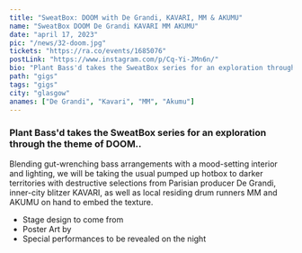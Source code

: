 ---
title: "SweatBox: DOOM with De Grandi, KAVARI, MM & AKUMU"
name: "SweatBox DOOM De Grandi KAVARI MM AKUMU"
date: "april 17, 2023"
pic: "/news/32-doom.jpg"
tickets: "https://ra.co/events/1685076"
postLink: "https://www.instagram.com/p/Cq-Yi-JMn6n/"
bio: "Plant Bass'd takes the SweatBox series for an exploration through the theme of DOOM.."
path: "gigs"
tags: "gigs"
city: "glasgow"
anames: ["De Grandi", "Kavari", "MM", "Akumu"]
---

### Plant Bass'd takes the SweatBox series for an exploration through the theme of DOOM..

Blending gut-wrenching bass arrangements with a mood-setting interior and lighting, we will be taking the usual pumped up hotbox to darker territories with destructive selections from Parisian producer De Grandi, inner-city blitzer KAVARI, as well as local residing drum runners MM and AKUMU on hand to embed the texture.

- Stage design to come from <HoverLink name="@kleem_01" url="www.instagram.com/kleem_01/" inline external />
- Poster Art by <HoverLink name="@lydia.barnes" url="www.instagram.com/lydia.barnes/" inline external />
- Special performances to be revealed on the night
